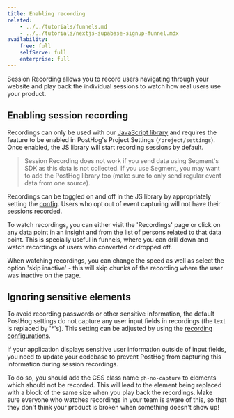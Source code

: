 ```yaml
---
title: Enabling recording
related:
    - ../../tutorials/funnels.md
    - ../../tutorials/nextjs-supabase-signup-funnel.mdx
availability:
    free: full
    selfServe: full
    enterprise: full
---
```


Session Recording allows you to record users navigating through your website and play back the individual sessions to watch how real users use your product.

## Enabling session recording

Recordings can only be used with our [JavaScript library](/docs/integrate/client/js) and requires the feature to be enabled in PostHog's Project Settings (`/project/settings`).
Once enabled, the JS library will start recording sessions by default.

<blockquote class="warning-note">
    Session Recording does not work if you send data using Segment's SDK as this data is not collected. If you use
    Segment, you may want to add the PostHog library too (make sure to only send regular event data from one source).
</blockquote>

Recordings can be toggled on and off in the JS library by appropriately setting the [config](/docs/integrate/client/js/#config). Users who opt out of event capturing will not have their sessions recorded.

To watch recordings, you can either visit the 'Recordings' page or click on any data point in an insight and from the list of persons related to that data point. This is specially useful in funnels, where you can drill down and watch recordings of users who converted or dropped off.

When watching recordings, you can change the speed as well as select the option 'skip inactive' - this will skip chunks of the recording where the user was inactive on the page.

## Ignoring sensitive elements

To avoid recording passwords or other sensitive information, the default PostHog settings do not capture any user input fields in recordings (the text is replaced by '\*'s). This setting can be adjusted by using the [recording configurations](/docs/user-guides/recordings#recording-configurations).

If your application displays sensitive user information outside of input fields, you need to update your codebase to prevent PostHog from capturing this information during session recordings.

To do so, you should add the CSS class name `ph-no-capture` to elements which should not be recorded. This will lead to the element being replaced with a block of the same size when you play back the recordings. Make sure everyone who watches recordings in your team is aware of this, so that they don't think your product is broken when something doesn't show up!
